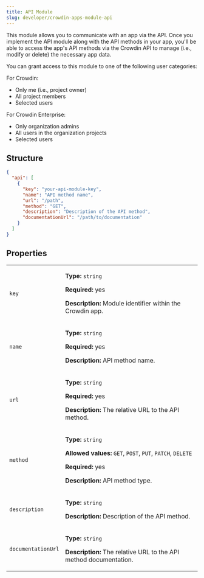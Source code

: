 ```yaml
---
title: API Module
slug: developer/crowdin-apps-module-api
---
```


This module allows you to communicate with an app via the API. Once you implement the API module along with the API methods in your app, you'll be able to access the app's API methods via the Crowdin API to manage (i.e., modify or delete) the necessary app data.

You can grant access to this module to one of the following user categories:

For Crowdin:

* Only me (i.e., project owner)
* All project members
* Selected users

For Crowdin Enterprise:

* Only organization admins
* All users in the organization projects
* Selected users

## Structure

```json
{
  "api": [
    {
      "key": "your-api-module-key",
      "name": "API method name",
      "url": "/path",
      "method": "GET",
      "description": "Description of the API method",
      "documentationUrl": "/path/to/documentation"
    }
  ]
}
```

## Properties

<table>
  <tbody>
    <tr>
      <td><code>key</code></td>
      <td>
        <p><strong>Type:</strong> <code>string</code></p>
        <p><strong>Required:</strong> yes</p>
        <p><strong>Description:</strong> Module identifier within the Crowdin app.</p>
      </td>
    </tr>
    <tr>
      <td><code>name</code></td>
      <td>
        <p><strong>Type:</strong> <code>string</code></p>
        <p><strong>Required:</strong> yes</p>
        <p><strong>Description:</strong> API method name.</p>
      </td>
    </tr>
    <tr>
      <td><code>url</code></td>
      <td>
        <p><strong>Type:</strong> <code>string</code></p>
        <p><strong>Required:</strong> yes</p>
        <p><strong>Description:</strong> The relative URL to the API method.</p>
      </td>
    </tr>
    <tr>
      <td><code>method</code></td>
      <td>
        <p><strong>Type:</strong> <code>string</code></p>
        <p><strong>Allowed values:</strong> <code>GET</code>, <code>POST</code>, <code>PUT</code>, <code>PATCH</code>, <code>DELETE</code></p>
        <p><strong>Required:</strong> yes</p>
        <p><strong>Description:</strong> API method type.</p>
      </td>
    </tr>
    <tr>
      <td><code>description</code></td>
      <td>
        <p><strong>Type:</strong> <code>string</code></p>
        <p><strong>Description:</strong> Description of the API method.</p>
      </td>
    </tr>
    <tr>
      <td><code>documentationUrl</code></td>
      <td>
        <p><strong>Type:</strong> <code>string</code></p>
        <p><strong>Description:</strong> The relative URL to the API method documentation.</p>
      </td>
    </tr>
  </tbody>
</table>